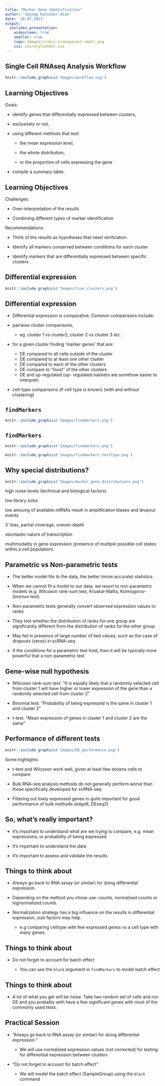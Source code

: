 ```yaml
---
title: "Marker Gene Identification"
author: "Zeynep Kalender-Atak"
date: '26.07.2021'
output:
  ioslides_presentation:
    widescreen: true
    smaller: true
    logo: Images/crukcc-transparent-small.png
    css: css/stylesheet.css
---
```

## Single Cell RNAseq Analysis Workflow

```r
knitr::include_graphics('Images/workflow.svg')
```

## Learning Objectives
Goals: 

* identify genes that differentially expressed between clusters,

* exclusively or not,

* using different methods that test:

  * the mean expression level,
  
  * the whole distribution,
  
  * or the proportion of cells expressing the gene
  
* compile a summary table.

## Learning Objectives
Challenges: 

* Over-interpretation of the results

* Combining different types of marker identification




Recommendations:

* Think of the results as hypotheses that need verification. 
<!-- Inflated p-values can lead to over-interpretation of results (essentially each cell is used as a replicate).  -->

* Identify all markers conserved between conditions for each cluster

* Identify markers that are differentially expressed between specific clusters

## Differential expression

```r
knitr::include_graphics('Images/tsne_clusters.png')
```

## Differential expression

* Differential expression is comparative. Common comparisons include: 

* pairwise cluster comparisons, 

    + eg. cluster 1 vs cluster2, cluster 2 vs cluster 3 etc. 

* for a given cluster finding 'marker genes' that are: 

    + DE compared to all cells outside of the cluster 
    + DE compared to at least one other cluster
    + DE compared to each of the other clusters
    + DE compare to “most” of the other clusters
    + DE and up-regulated (up- regulated markers are somehow easier to interpret)
    
* cell-type comparisons (if cell type is known) (with and without clustering)

## `findMarkers`
```r
knitr::include_graphics('Images/findmarkers.png')
```


## `findMarkers`
```r
knitr::include_graphics('Images/findmarkers.png')
```

```r
knitr::include_graphics('Images/findmarkers_testType.png')
```

## Why special distributions? 

```r
knitr::include_graphics('Images/marker_gene_distributions.png')
```



high noise levels (technical and biological factors)

low library sizes 

low amoung of available mRNAs result in amplification biases and dropout events 

3' bias, partial coverage, uneven depth 

stochastic nature of transcription 

multimodality in gene expression (presence of multiple possible cell states within a cell population)


## Parametric vs Non-parametric tests 

* The better model fits to the data, the better (more accurate) statistics 

* When we cannot fit a model to our data, we resort to non-parametric models (e.g. Wilcoxon rank-sum test, Kruskal-Wallis, Kolmogorov-Smirnov test)

* Non-parametric tests generally convert observed expression values to ranks

* They test whether the distribution of ranks for one group are significantly different from the distribution of ranks for the other group

* May fail in presence of large number of tied values, such as the case of dropouts (zeros) in scRNA-seq

* If the conditions for a parametric test hold, then it will be typically more powerful that a non-parametric test

## Gene-wise null hypothesis

* Wilcoxon rank-sum test: "It is equally likely that a randomly selected cell from cluster 1 will have higher or lower expression of the gene than a randomly selected cell from cluster 2"

* Binomial test: "Probability of being expressed is the same in cluster 1 and cluster 2"

* t-test: "Mean expression of genes in cluster 1 and cluster 2 are the same"

## Performance of different tests 
```r
knitr::include_graphics('Images/DE_performance.png')
```

Some highlights: 

* t-test and Wilcoxon work well, given at least few dozens cells to compare

* Bulk RNA-seq analysis methods do not generally perform worse than those specifically developed for scRNA-seq

* Filtering out lowly expressed genes in quite important for good performance of bulk methods (edgeR, DEseq2)

## So, what's really important? 

* It’s important to understand what are we trying to compare, e.g. mean expressions, or probability of being expressed

* It’s important to understand the data

* It’s important to assess and validate the results

## Things to think about 

* Always go back to RNA assay (or similar) for doing differential expression.

* Depending on the method you chose use: counts, normalised counts or lognormalized counts.

* Normalization strategy has a big influence on the results in differential expression, size factors may help.

    * e.g comparing celltype with few expressed genes vs a cell type with many genes.

## Things to think about 

* Do not forget to account for batch effect 

    * You can use the `block` argument in `findMarkers` to model batch effect

## Things to think about 

* A lot of what you get will be noise. Take two random set of cells and run DE and you probably with have a few significant genes with most of the commonly used tests.

## Practical Session 

* "Always go back to RNA assay (or similar) for doing differential expression." 

    * We will use normalized expression values (not corrected) for testing for differential expression between clusters 
    
* "Do not forget to account for batch effect"

    * We will model the batch effect (SampleGroup) using the `block` command 

